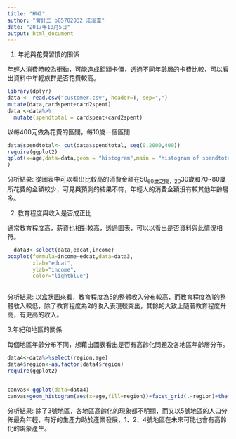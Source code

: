 ---
title: "HW2"
author: "會計二 b05702032 江泓葦"
date: "2017年10月5日"
output: html_document
---
1. 年紀與花費習慣的關係

年輕人消費時較為衝動，可能造成鉅額卡債，透過不同年齡層的卡費比較，可以看出資料中年輕族群是否花費較高。　
```{r  }
library(dplyr)
data <- read.csv("customer.csv", header=T, sep=",")
mutate(data,cardspent+card2spent)
data <-data%>%
  mutate(spendtotal = cardspent+card2spent)
```

以每400元做為花費的區間，每10歲一個區間
```{r}
data$spendtotal<- cut(data$spendtotal, seq(0,2000,400))
require(ggplot2)
qplot(x=age,data=data,geom = "histogram",main = "histogram of spendtotal",xlab="age(years-old)",binwidth=10,fill=spendtotal
)

```



分析結果:
從圖表中可以看出比較高的消費金額在50~60歲之間，20~30歲和70~80歲所花費的金額較少，可見與預測的結果不符，年輕人的消費金額沒有較其他年齡層多。



2. 教育程度與收入是否成正比

通常教育程度高，薪資也相對較高，透過圖表，可以以看出是否資料與此情況相符。
```{r }
  data3<-select(data,edcat,income)
boxplot(formula=income~edcat,data=data3,
        xlab="edcat",
        ylab="income",
        color="lightblue")
          
```



分析結果:
以盒狀圖來看，教育程度為5的整體收入分布較高，而教育程度為1的整體收入較低，除了教育程度為2的收入表現較突出，其餘的大致上隨著教育程度升高，有更高的收入。



3.年紀和地區的關係

每個地區年齡分布不同，想藉由圖表看出是否有高齡化問題及各地區年齡層分布。
```{r}
data4<-data%>%select(region,age)
data4$region<-as.factor(data4$region)
require(ggplot2)


canvas<-ggplot(data=data4)
canvas+geom_histogram(aes(x=age,fill=region))+facet_grid(.~region)+theme_bw()
```



分析結果:
除了3號地區，各地區高齡化的現象都不明顯，而又以5號地區的人口分佈最為年輕，有好的生產力助於產業發展，1、2、4號地區在未來可能也會有高齡化的現象產生。
